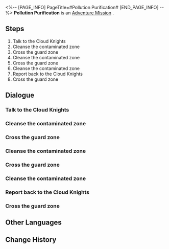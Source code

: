 <%-- [PAGE_INFO]
PageTitle=#Pollution Purification#
[END_PAGE_INFO] --%>
{{Stub|Dialogue, characters, and location(s)}}
{{Mission Infobox
|id            = 4072121
|title         = 
|image         = Mission Pollution Purification.png
|type          = Adventure
|event_name    = 
|chapter       = 
|requirements  = 
|summary       = <!--official mission summary from Fate's Atlas-->
|characters    = <!--characters that appear in this mission-->
|startLocation = <!--location as it intially appears on the mission screen-->
|world         = <!--i.e. Penacony-->
|area          = <!--i.e. A Child's Dream-->
|prev          = 
|next          = 
|exp           = 
|credits       = 
|stellarJade   = 
|other         = 
}}
'''Pollution Purification''' is an [[Adventure Mission]]<!--in [world]-->.

==Steps==
# Talk to the Cloud Knights
# Cleanse the contaminated zone
# Cross the guard zone
# Cleanse the contaminated zone
# Cross the guard zone
# Cleanse the contaminated zone
# Report back to the Cloud Knights
# Cross the guard zone

<!--
==Gameplay Notes==

--><!--
==Trial Character==

-->
==Dialogue==
{{Stub Dialogue}}
===Talk to the Cloud Knights===
{{Mission Description|type=adventure|location=<!--to be added-->|Talk to the Cloud Knights guarding Stargazer Navalia and see if they need any help.}}
{{Dialogue Start}}
:{{tx}}
{{Dialogue End}}

===Cleanse the contaminated zone===
{{Mission Description|type=adventure|location=<!--to be added-->|update|Cleanse all contamination within the area.}}
{{Dialogue Start}}
:{{tx}}
{{Dialogue End}}

===Cross the guard zone===
{{Mission Description|type=adventure|location=<!--to be added-->|update|Use the Diting to cross the guard zone and try not to alert any enemies.}}
{{Dialogue Start}}
:{{tx}}
{{Dialogue End}}

===Cleanse the contaminated zone===
{{Mission Description|type=adventure|location=<!--to be added-->|update|Cleanse all contamination within the area.}}
{{Dialogue Start}}
:{{tx}}
{{Dialogue End}}

===Cross the guard zone===
{{Mission Description|type=adventure|location=<!--to be added-->|update|Use the Diting to cross the guard zone and try not to alert any enemies.}}
{{Dialogue Start}}
:{{tx}}
{{Dialogue End}}

===Cleanse the contaminated zone===
{{Mission Description|type=adventure|location=<!--to be added-->|update|Cleanse all contamination within the area.}}
{{Dialogue Start}}
:{{tx}}
{{Dialogue End}}

===Report back to the Cloud Knights===
{{Mission Description|type=adventure|location=<!--to be added-->|update|Report back to the Cloud Knights guarding Stargazer Navalia and claim the rewards for cleansing the contamination.}}
{{Dialogue Start}}
:{{tx}}
{{Dialogue End}}

===Cross the guard zone===
{{Mission Description|type=adventure|location=<!--to be added-->|update|Use the Diting to cross the guard zone and try not to alert any enemies.}}
{{Dialogue Start}}
:{{tx}}
{{Dialogue End}}

==Other Languages==
{{Other Languages
|en   = Pollution Purification
|zhs  = 污染清理
|zht  = 污染清理
|ja   = 汚染処理
|ko   = 오염 청소
|es   = Limpieza de la contaminación
|fr   = Assainissement de la pollution
|ru   = Очистка от загрязнения
|th   = ชะล้างมลภาวะ
|vi   = Xử Lý Sự Ô Uế
|de   = Verschmutzungsreinigung
|id   = Pembersihan Polusi
|pt   = Purificação de Poluição
}}

==Change History==
{{Change History|1.1}}
